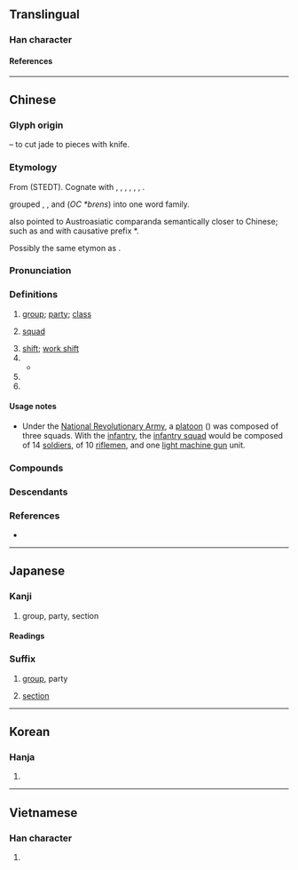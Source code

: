 {{character info}}
==Translingual==
{{stroke order|strokes=10}}

===Han character===
{{Han char|rn=96|rad=玉|as=06|sn=10|four=11114|canj=MGILG|ids=⿲⺩刂王}}

====References====
{{Han ref|kx=0731.190|dkj=20976|dj=1142.290|hdz=21113.030|uh=73ED}}

----

==Chinese==
{{zh-forms|alt=𤤻,𣪂}}

===Glyph origin===
{{Han etym}}
{{Han compound|玨|刀|t1=two jade|t2=knife|ls=ic}} – to cut jade to pieces with knife.

===Etymology===
From {{inh|zh|sit-pro|*(b/p)ral||to leave, depart, separate}} (STEDT). Cognate with {{cog|bo|བྲལ་བ་||to be separated}}, {{m|bo|tr='phral.ba|t=to cause to be separated, to separate}}, {{cog|mxj|phɑ̆l⁵³||to pull (weeds)}}, {{m|mxj|phɹɯl⁵⁵ lɑ³⁵||to collapse}}, {{cog|tdh|phal si-||to collapse}}, {{cog|my|ပြား||various}}, {{cog|kac|pə³¹-ran³¹}}.

{{zh-ref|Karlgren (1933)}} grouped {{och-l|班}}, {{och-l|半}}, and {{och-l|釆}} (''OC'' ''*brens'') into one word family.

{{zh-ref|Schuessler (2007)}} also pointed to Austroasiatic comparanda semantically closer to Chinese; such as {{cog|km|រាល|t=to spread, extend, distribute}} and {{cog|km|tr=brāla|t=to spread}} with causative prefix *{{IPAfont|p-}}. <!--- Confer {{cog|mkh-pro|*rlaak ~ rlaik||to split, divide}}. --->

Possibly the same etymon as {{och-l|斑|variegated}}.

===Pronunciation===
{{zh-pron
|m=bān,er=y
|m-s=ban1
|c=baan1
|h=pfs=pân
|j=ban1
|md=băng
|mn=ml,tw,sg:pan
|mn-t=bang1
|w=1pe
|mc=y
|oc=y
|ma=y
|cat=n,cls
}}

===Definitions===
{{zh-hanzi}}

# [[group]]; [[party]]; [[class]]
# {{lb|zh|military}} [[squad]]
# [[shift]]; [[work shift]]
# {{zh-classifier|a [[group]] of [[people]]}}
#* {{zh-x|跟 班 friend @&#32; hea 到 天光|hanging with friends until dawn|C|ref={{w|Beyond (band)|Beyond}}, {{lang|zh|遊戲}}}}
# {{zh-classifier|[[schedule]]d forms of [[transportation]], such as [[flight]]s and [[train]]s}}
# {{zh-alt-form|斑|[[spotted]]; [[striped]]}}

====Usage notes====
* {{sense|military}} Under the [[w:National Revolutionary Army|National Revolutionary Army]], a [[platoon]] ({{zh-l|*排}}) was composed of three squads. With the [[infantry]], the [[infantry squad]] would be composed of 14 [[soldier]]s, of 10 [[riflemen]], and one [[light machine gun]] unit.

===Compounds===
{{zh-der|班子|上班族|彈性上班|小夜班|代班|慢班|加班|一人班|大夜班|一班兒|年班|分班序齒|一班一輩|德爾班|後段班|倒班|序班|常態分班|小班|布利斯班|弄斧班門|一班半點|屈豔班香|唱詩班|仙班|包班制|安親班|女班頭|分班|交班|夜班|下班|一班|中班|同班|南班子|加班車|原班人馬|升班|大班|幫班|三班六房|上班|值班|塞班島|班毛|班兵|探班|班別|班軍|班代|班長|當班|戲班|暑修班|班會|班組|班級|班達海|班首|班艾島|班功行賞|班班可考|白班|班駁|班竹|班代表|拿班|拖班|班房|班達群島|清吟小班|班美之戰|排班|秀出班行|插班|班荊道舊|科班|班荊道故|研習班|換班|班資|減班|班頭|班班|益智班|林班|接班人|班列|晚班|朝班|珠斗爛班|接班|班序|班際|班鳩跌彈|班馬文章|班馬|班香宋豔|班門弄斧|班部|班輪|班車|班衣戲綵|班荊|班范|班禪喇嘛|班禪|班次|班師得勝|班師回朝|班師|班姬詠扇|班基|班圖族|班史|班克斯島|捉班做勢|搭班子|班底|拿班作勢|班導師|放牛班|按部就班|掌班|末班車|班輩|班機|早班|替班|歇班|檔子班|班都斯山|班行|才藝班|捐班|虎體鵷班|能力分班|馬戲班|領導班子|跟班|速成班|西班牙語|西班牙港|西班牙|魯班真人|該班|魯班|跳班|草臺班子|西班|調班|道班|老班底|站班|補班|領班|長班|風流班首|豹尾班|過班|蛾眉班|跕班|開班|脫班|航班|馬班|輪班|編班|補習班|班迭棉吉|班公錯|班母|班蘭}}

===Descendants===
{{CJKV||はん|반|ban}}

===References===
* {{R:yue:Hanzi}}

{{zh-cat|Beginning}}

----

==Japanese==
{{ja-kanji forms|k=y}}

===Kanji===
{{ja-kanji|grade=6|rs=玉06}}

# group, party, section

====Readings====
{{ja-readings
|goon=へん
|kanon=はん
|kun=わ-ける
}}

===Suffix===
{{ja-pos|suffix|はん}}

# [[group]], party
# {{lb|ja|military|sort=はん}} [[section]]

----

==Korean==

===Hanja===
{{ko-hanja|[[나누다|나눌]]|반}}

# {{hanja form of|반|[[group]]; [[class]]}}

----

==Vietnamese==

===Han character===
{{vi-readings|reading=ban, băn|rs=玉06}}

# {{rfdef|vi|sort=玉06}}